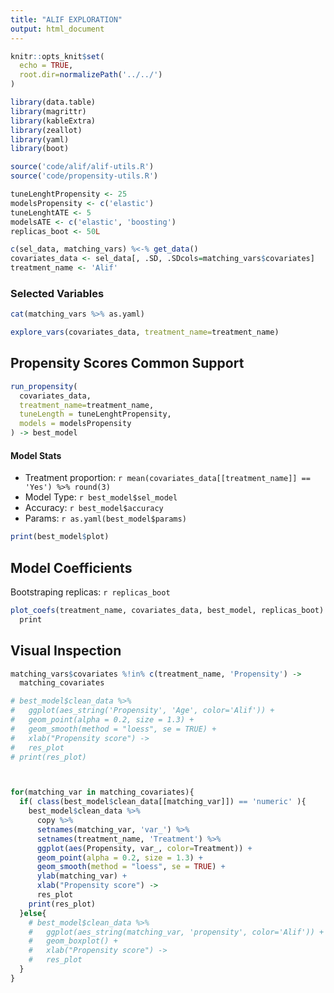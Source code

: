 ```yaml
---
title: "ALIF EXPLORATION"
output: html_document
---
```


```r
knitr::opts_knit$set(
  echo = TRUE, 
  root.dir=normalizePath('../../')
)
```

```r
library(data.table)
library(magrittr)
library(kableExtra)
library(zeallot)
library(yaml)
library(boot)

source('code/alif/alif-utils.R')
source('code/propensity-utils.R')

tuneLenghtPropensity <- 25
modelsPropensity <- c('elastic')
tuneLenghtATE <- 5
modelsATE <- c('elastic', 'boosting')
replicas_boot <- 50L

c(sel_data, matching_vars) %<-% get_data()
covariates_data <- sel_data[, .SD, .SDcols=matching_vars$covariates]
treatment_name <- 'Alif'
```

### Selected Variables

```r
cat(matching_vars %>% as.yaml)
```

```r
explore_vars(covariates_data, treatment_name=treatment_name)
```


## Propensity Scores Common Support
```r
run_propensity(
  covariates_data,
  treatment_name=treatment_name,
  tuneLength = tuneLenghtPropensity,
  models = modelsPropensity
) -> best_model
```

#### Model Stats

- Treatment proportion: `r mean(covariates_data[[treatment_name]] == 'Yes') %>% round(3)`
- Model Type: `r best_model$sel_model`
- Accuracy: `r best_model$accuracy`
- Params: `r as.yaml(best_model$params)`


```r
print(best_model$plot)
```

## Model Coefficients

Bootstraping replicas: `r replicas_boot`

```r
plot_coefs(treatment_name, covariates_data, best_model, replicas_boot) %>% 
  print
```



## Visual Inspection

```r
matching_vars$covariates %!in% c(treatment_name, 'Propensity') ->
  matching_covariates

# best_model$clean_data %>%
#   ggplot(aes_string('Propensity', 'Age', color='Alif')) +
#   geom_point(alpha = 0.2, size = 1.3) +
#   geom_smooth(method = "loess", se = TRUE) +
#   xlab("Propensity score") ->
#   res_plot
# print(res_plot)



for(matching_var in matching_covariates){
  if( class(best_model$clean_data[[matching_var]]) == 'numeric' ){
    best_model$clean_data %>% 
      copy %>% 
      setnames(matching_var, 'var_') %>% 
      setnames(treatment_name, 'Treatment') %>% 
      ggplot(aes(Propensity, var_, color=Treatment)) +
      geom_point(alpha = 0.2, size = 1.3) +
      geom_smooth(method = "loess", se = TRUE) +
      ylab(matching_var) +
      xlab("Propensity score") ->
      res_plot
    print(res_plot)
  }else{
    # best_model$clean_data %>%
    #   ggplot(aes_string(matching_var, 'propensity', color='Alif')) +
    #   geom_boxplot() +
    #   xlab("Propensity score") ->
    #   res_plot
  }
}

```


<!-- # Average Treatment Effects - Quality Life -->

<!-- ```{r ate_ql, warning=FALSE, echo=FALSE, comment="", include=FALSE} -->
<!-- outcomes <- matching_vars$outcomes_ql -->

<!-- predictive_variates <- c(matching_vars$covariates, matching_vars$predictive) %>% unique -->
<!-- results_outcomes <- list() -->
<!-- for(outcome in outcomes){ -->
<!--   is_classification <- class(sel_data[[outcome]]) %in% c('character', 'factor') -->
<!--   results_outcomes[[outcome]] <- calc_ate( -->
<!--     sel_data, outcome, treatment_name=treatment_name, predictive_variates, first_visit=TRUE, tuneLenghtATE, modelsATE, incremental=TRUE, is_classification -->
<!--   ) -->
<!-- } -->
<!-- ``` -->

<!-- ```{r echo=FALSE, warning=FALSE, comment=""} -->
<!-- for(outcome in outcomes){ -->
<!--   is_classification <- class(sel_data[[outcome]]) %in% c('character', 'factor') -->
<!--   print_ates(outcome, results_outcomes, is_classification) -->
<!-- } -->
<!-- ``` -->

<!-- # Average Treatment Effects - Radiology -->

<!-- ```{r ate_radio, warning=FALSE, echo=FALSE, comment="", include=FALSE} -->
<!-- outcomes <- matching_vars$outcomes_radiology -->

<!-- predictive_variates <- c(matching_vars$covariates, matching_vars$predictive) %>% unique -->
<!-- results_outcomes <- list() -->
<!-- for(outcome in outcomes){ -->
<!--   is_classification <- class(sel_data[[outcome]]) %in% c('character', 'factor') -->
<!--   results_outcomes[[outcome]] <- calc_ate( -->
<!--     sel_data, outcome, treatment_name=treatment_name, predictive_variates, first_visit=FALSE, -->
<!--     tuneLenghtATE, modelsATE, incremental=TRUE, is_classification -->
<!--   ) -->
<!-- } -->
<!-- ``` -->

<!-- ```{r echo=FALSE, warning=FALSE, comment=""} -->
<!-- for(outcome in outcomes){ -->
<!--   is_classification <- class(sel_data[[outcome]]) %in% c('character', 'factor') -->
<!--   print_ates(outcome, results_outcomes, is_classification) -->
<!-- } -->
<!-- ``` -->

<!-- # Average Treatment Effects - Complications -->

<!-- ```{r ate_complication, warning=FALSE, echo=FALSE, comment="", include=FALSE} -->
<!-- xls_path <- 'data/ESSG extraction July 2020_2.xlsx' -->
<!-- # excel_sheets(xls_path) -->

<!-- patients_complications <- read_excel(xls_path, sheet='Complications') %>%  -->
<!--   as.data.table %>%  -->
<!--   .[`Complication Impact` == 'Major Complication'] %>%  -->
<!--   .[, `Code of the patient`] -->

<!-- data_ <- sel_data %>%  -->
<!--   copy %>%  -->
<!--   .[, complication:='No'] %>%  -->
<!--   .[`Code of the patient` %in% patients_complications, complication:='Yes'] -->

<!-- outcome <- 'complication' -->
<!-- results_outcomes <- list() -->
<!-- is_classification <- TRUE -->
<!-- predictive_variates <- c(matching_vars$covariates, matching_vars$predictive) %>% unique -->
<!-- results_outcomes[[outcome]] <- calc_ate( -->
<!--     data_, outcome, treatment_name=treatment_name, predictive_variates, first_visit=FALSE, -->
<!--     tuneLenghtATE, modelsATE, incremental=FALSE, is_classification -->
<!-- ) -->
<!-- ``` -->

<!-- ```{r echo=FALSE, warning=FALSE, comment=""} -->
<!-- print_ates(outcome, results_outcomes, is_classification) -->
<!-- ``` -->




